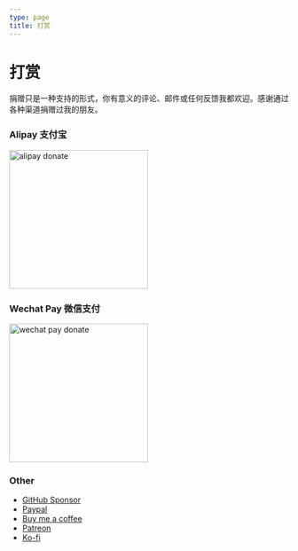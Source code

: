 ```yaml
---
type: page
title: 打赏
---
```



# 打赏

捐赠只是一种支持的形式，你有意义的评论、邮件或任何反馈我都欢迎。感谢通过各种渠道捐赠过我的朋友。

### Alipay 支付宝

<Image width="250" height="250" src="https://geekpluxblog.oss-cn-hongkong.aliyuncs.com/alipayQR.jpg?x-oss-process=style/zip" alt="alipay donate" />

### Wechat Pay 微信支付

<Image width="250" height="250" src="https://geekpluxblog.oss-cn-hongkong.aliyuncs.com/wechatQR.jpg?x-oss-process=style/zip" alt="wechat pay donate" />

### Other

- [GitHub Sponsor](https://github.com/sponsors/geekplux)
- [Paypal](https://www.paypal.me/geekplux)
- [Buy me a coffee](https://www.buymeacoffee.com/geekplux)
- [Patreon](https://www.patreon.com/geekplux)
- [Ko-fi](https://ko-fi.com/geekplux)